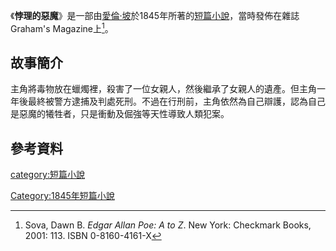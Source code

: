 {{infobox Book | 
| name            = 悖理的惡魔
|  title_orig    = '''''The Imp of the Perverse'''''
|image =
|   image_caption =
| author        = [[愛倫·坡|愛倫·坡]]
| country         = {{USA}}
| language        = [[英文|英文]]
| series          = 
|  genre         = [[短篇小說|短篇小說]]
|   release_date  = 1845年
}}

《'''悖理的惡魔'''》是一部由[[愛倫·坡|愛倫·坡]]於1845年所著的[[短篇小說|短篇小說]]，當時發佈在雜誌Graham's Magazine上<ref name=Sova113>Sova, Dawn B. ''Edgar Allan Poe: A to Z''. New York: Checkmark Books, 2001: 113. ISBN 0-8160-4161-X</ref>。

==故事簡介==
主角將毒物放在蠟燭裡，殺害了一位女親人，然後繼承了女親人的遺產。但主角一年後最終被警方逮捕及判處死刑。不過在行刑前，主角依然為自己辯護，認為自己是惡魔的犧牲者，只是衝動及倔強等天性導致人類犯案。
==參考資料==
{{reflist}}

{{wikisource|The Imp of the Perverse|悖理的惡魔|en}}

{{Authority control}}
{{小說小作品}}
[[category:短篇小說|category:短篇小說]]
[[Category:1845年短篇小說|Category:1845年短篇小說]]
